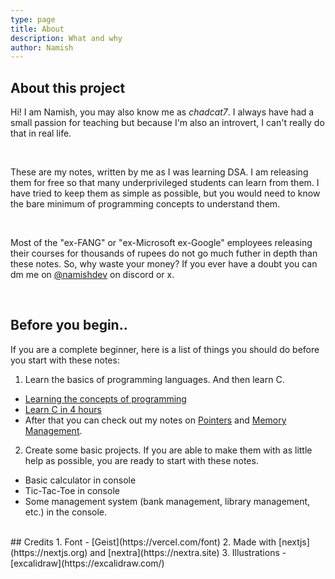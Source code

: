 ```yaml
---
type: page
title: About
description: What and why
author: Namish
---
```


## About this project

Hi! I am Namish, you may also know me as _chadcat7_.  I always have had a small passion for teaching but because I'm also an introvert, I can't really do that in real life.

<br/>

These are my notes, written by me as I was learning DSA. I am releasing them for free so that many underprivileged students can learn from them. I have tried to keep them as simple as possible, but you would need to know the bare minimum of programming concepts to understand them.

<br/>

Most of the "ex-FANG" or "ex-Microsoft ex-Google" employees releasing their courses for thousands of rupees do not go much futher in depth than these notes. So, why waste your money? If you ever have a doubt you can dm me on [@namishdev](https://discord.com/users/715825910611443722) on discord or x.

<br/>

## Before you begin..

If you are a complete beginner, here is a list of things you should do before you start with these notes:

1. Learn the basics of programming languages. And then learn C.
  - [Learning the concepts of programming](https://www.youtube.com/watch?v=zOjov-2OZ0E)
  - [Learn C in 4 hours](https://www.youtube.com/watch?v=87SH2Cn0s9A)
  - After that you can check out my notes on [Pointers](/pre/pointers) and [Memory Management](/pre/memory).
2. Create some basic projects. If you are able to make them with as little help as possible, you are ready to start with these notes.
  - Basic calculator in console
  - Tic-Tac-Toe in console
  - Some management system (bank management, library management, etc.) in the console.


<br/>
## Credits
1. Font - [Geist](https://vercel.com/font)
2. Made with [nextjs](https://nextjs.org) and [nextra](https://nextra.site)
3. Illustrations - [excalidraw](https://excalidraw.com/)
